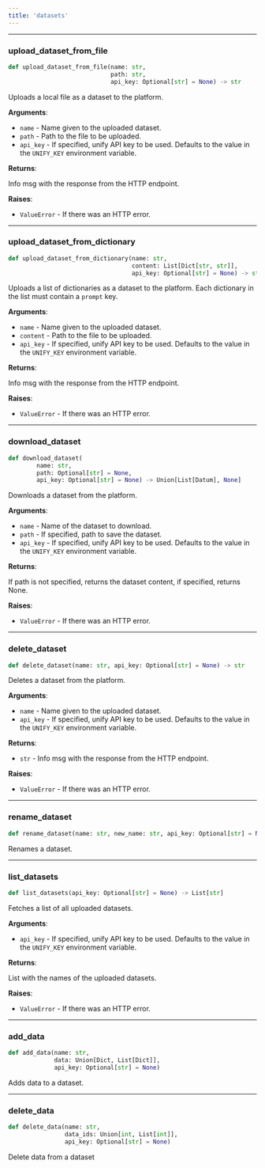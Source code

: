 ```yaml
---
title: 'datasets'
---
```


<a id="utils.datasets.upload_dataset_from_file"></a>

---

### upload\_dataset\_from\_file

```python
def upload_dataset_from_file(name: str,
                             path: str,
                             api_key: Optional[str] = None) -> str
```

Uploads a local file as a dataset to the platform.

**Arguments**:

- `name` - Name given to the uploaded dataset.
- `path` - Path to the file to be uploaded.
- `api_key` - If specified, unify API key to be used. Defaults to the value in the
  `UNIFY_KEY` environment variable.
  

**Returns**:

  Info msg with the response from the HTTP endpoint.

**Raises**:

- `ValueError` - If there was an HTTP error.

<a id="utils.datasets.upload_dataset_from_dictionary"></a>

---

### upload\_dataset\_from\_dictionary

```python
def upload_dataset_from_dictionary(name: str,
                                   content: List[Dict[str, str]],
                                   api_key: Optional[str] = None) -> str
```

Uploads a list of dictionaries as a dataset to the platform.
Each dictionary in the list must contain a `prompt` key.

**Arguments**:

- `name` - Name given to the uploaded dataset.
- `content` - Path to the file to be uploaded.
- `api_key` - If specified, unify API key to be used. Defaults to the value in the
  `UNIFY_KEY` environment variable.
  

**Returns**:

  Info msg with the response from the HTTP endpoint.

**Raises**:

- `ValueError` - If there was an HTTP error.

<a id="utils.datasets.download_dataset"></a>

---

### download\_dataset

```python
def download_dataset(
        name: str,
        path: Optional[str] = None,
        api_key: Optional[str] = None) -> Union[List[Datum], None]
```

Downloads a dataset from the platform.

**Arguments**:

- `name` - Name of the dataset to download.
- `path` - If specified, path to save the dataset.
- `api_key` - If specified, unify API key to be used. Defaults to the value in the
  `UNIFY_KEY` environment variable.
  

**Returns**:

  If path is not specified, returns the dataset content, if specified, returns
  None.

**Raises**:

- `ValueError` - If there was an HTTP error.

<a id="utils.datasets.delete_dataset"></a>

---

### delete\_dataset

```python
def delete_dataset(name: str, api_key: Optional[str] = None) -> str
```

Deletes a dataset from the platform.

**Arguments**:

- `name` - Name given to the uploaded dataset.
- `api_key` - If specified, unify API key to be used. Defaults to the value in the
  `UNIFY_KEY` environment variable.
  

**Returns**:

- `str` - Info msg with the response from the HTTP endpoint.

**Raises**:

- `ValueError` - If there was an HTTP error.

<a id="utils.datasets.rename_dataset"></a>

---

### rename\_dataset

```python
def rename_dataset(name: str, new_name: str, api_key: Optional[str] = None)
```

Renames a dataset.

<a id="utils.datasets.list_datasets"></a>

---

### list\_datasets

```python
def list_datasets(api_key: Optional[str] = None) -> List[str]
```

Fetches a list of all uploaded datasets.

**Arguments**:

- `api_key` - If specified, unify API key to be used. Defaults to the value in the
  `UNIFY_KEY` environment variable.
  

**Returns**:

  List with the names of the uploaded datasets.

**Raises**:

- `ValueError` - If there was an HTTP error.

<a id="utils.datasets.add_data"></a>

---

### add\_data

```python
def add_data(name: str,
             data: Union[Dict, List[Dict]],
             api_key: Optional[str] = None)
```

Adds data to a dataset.

<a id="utils.datasets.delete_data"></a>

---

### delete\_data

```python
def delete_data(name: str,
                data_ids: Union[int, List[int]],
                api_key: Optional[str] = None)
```

Delete data from a dataset

<a id="utils.logging"></a>
